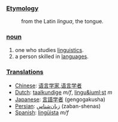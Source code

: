 ===[[Etymology]]===
:from the Latin ''lingua'', the tongue.

===[[noun]]===
#one who studies [[linguistics]].
#a person skilled in [[language]]s.

=== [[Translations]] ===
*[[Chinese]]: [[语言学家]],[[语言学者]]
*[[Dutch]]: [[taalkundige]] ''m/f'', [[lingu&iuml;st]] ''m''
*[[Japanese]]: [[言語学者]] (gengogakusha)
*[[Persian]]: [[زبان‌شناس]] (zaban-shenas)
*[[Spanish]]: [[lingüista]] ''m/f''